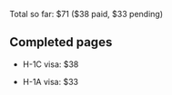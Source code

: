 Total so far: $71 ($38 paid, $33 pending)

== Completed pages ==

* H-1C visa: $38

* H-1A visa: $33